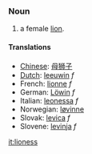 ===Noun===

# a female [[lion]].

====Translations====
*[[Chinese]]: [[母狮子]]
*[[Dutch]]: [[leeuwin]] ''f''
*French: [[lionne]] ''f''
*German: [[Löwin]] ''f''
*Italian: [[leonessa]] ''f''
*Norwegian: [[løvinne]]
*Slovak: [[levica#Slovak|levica]] ''f''
*Slovene: [[levinja]] ''f''

[[it:lioness]]